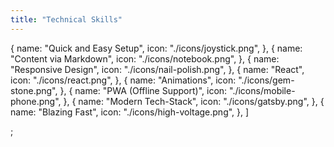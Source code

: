 ```yaml
---
title: "Technical Skills"
---
```


  {
    name: "Quick and Easy Setup",
    icon: "./icons/joystick.png",
  },
  {
    name: "Content via Markdown",
    icon: "./icons/notebook.png",
  },
  {
    name: "Responsive Design",
    icon: "./icons/nail-polish.png",
  },
  {
    name: "React",
    icon: "./icons/react.png",
  },
  {
    name: "Animations",
    icon: "./icons/gem-stone.png",
  },
  {
    name: "PWA (Offline Support)",
    icon: "./icons/mobile-phone.png",
  },
  {
    name: "Modern Tech-Stack",
    icon: "./icons/gatsby.png",
  },
  {
    name: "Blazing Fast",
    icon: "./icons/high-voltage.png",
  },
]

;
